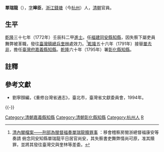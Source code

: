'''單瑞龍'''（{{bd|？||？||}}），[[表字|字]]'''皞臣'''，[[浙江|浙江]][[錢塘|錢塘]]（今[[杭州|杭州]]）人，[[清朝|清朝]]官員。
==生平==
[[乾隆|乾隆]]三十七年（1772年）壬辰科二甲[[進士|進士]]。任[[福建|福建]][[同安縣|同安縣]][[知縣|知縣]]，因失察下屬吏員舞弊被革職，發往[[臺灣鎮總兵|臺灣鎮總兵]][[奎林|奎林]]處效力。<ref>[http://archive.ihp.sinica.edu.tw/ttscgi/ttsquery?0:17890502:mctmeta:%28103629-001%29@RN 清內閣檔案——刑部為閩督福奏單瑞龍贖罪事] {{Wayback|url=http://archive.ihp.sinica.edu.tw/ttscgi/ttsquery?0:17890502:mctmeta:%28103629-001%29@RN |date=20190609074620 }}：移會稽察房閩浙總督福康安等奏請 俯念同安知縣單瑞龍平日居官尚安，其失察書吏舞弊情尚可原，准其贖罪，並將其發往臺灣交與奎林等差委。</ref>[[乾隆|乾隆]]五十六年（1791年）接替[[單去非|單去非]]，擔任[[臺灣府|臺灣府]][[嘉義縣|嘉義縣]][[知縣|知縣]]。[[乾隆|乾隆]]六十年（1795年）署[[彰化縣|彰化縣]][[知縣|知縣]]。

==註釋==
{{reflist}}

==參考文獻==
*劉寧顏編，《重修台灣省通志》，臺北市，臺灣省文獻委員會，1994年。

{{-}}
{{start box}}
{{s-off}}
{{succession box|[[單去非|單去非]]|[[吳球_(江蘇)|吳球]]|[[臺灣府|臺灣府]][[嘉義縣|嘉義縣]][[知縣|知縣]]|<small>乾隆五十六年（1791年）上任</small>}}
{{succession box|[[朱瀾|朱瀾]]|[[袁垙|袁垙]]|[[臺灣府|臺灣府]][[彰化縣|彰化縣]][[知縣|知縣]]|<small>乾隆六十年（1795年）署任</small>}}
{{end box}}

{{乾隆三十七年壬辰科殿試金榜}}
{{DEFAULTSORT:Shan單}}
[[Category:清朝嘉義縣知縣|Category:清朝嘉義縣知縣]]
[[Category:清朝彰化縣知縣|Category:清朝彰化縣知縣]]
[[Category:杭州人|Category:杭州人]]
[[Category:單姓|R]]